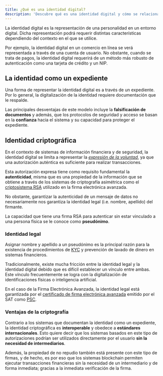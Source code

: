 ```yaml
---
title: ¿Qué es una identidad digital?
description: 'Descubre qué es una identidad digital y cómo se relaciona con Plumaa ID'
---
```


La identidad digital es la representación de una personalidad en un entorno digital. Dicha representación podrá requerir distintas características dependiendo del contexto en el que se utilice.

Por ejemplo, la identidad digital en un comercio en línea se verá representada a través de una cuenta de usuario. No obstante, cuando se trata de pagos, la identidad digital requerirá de un método más robusto de autenticación como una tarjeta de crédito y un NIP.

## La identidad como un expediente

Una forma de representar la identidad digital es a través de un expediente. Por lo general, la digitalización de la identidad requiere documentación que le respalde.

Las principales desventajas de este modelo incluye la **falsificación de documentos** y además, que los protocolos de seguridad y acceso se basan en la **confianza** hacia el sistema y su capacidad para proteger el expediente.

## Identidad criptográfica

En el contexto de sistemas de información financiera y de seguridad, la identidad digital se limita a representar la [_expresión de la voluntad_](/basics/foundations#la-expresion-de-la-voluntad), ya que una autorización auténtica es suficiente para realizar transacciones.

Esta autorización expresa tiene como requisito fundamental la **autenticidad**, misma que es una propiedad de la información que se obtiene a través de los sistemas de criptografía asimétrica como el [criptosistema RSA](advanced/technical/electronic-signature/what-is-an-advanced-electronic-signature#criptosistema-rsa) utilizado en la firma electrónica avanzada.

No obstante, garantizar la autenticidad de un mensaje de datos no necesariamente nos garantiza la identidad legal (i.e. nombre, apellido) del firmante.

<Note>La capacidad que tiene una firma RSA para autenticar sin estar vinculado a una persona física se le conoce como **pseudónimo**.</Note>

### Identidad legal

Asignar nombre y apellido a un pseudónimo es la principal razón para la existencia de procedimientos de [KYC](/use-cases/verify-identity#know-your-customer-kyc) y prevención de lavado de dinero en sistemas financieros.

Tradicionalmente, existe mucha fricción entre la identidad legal y la identidad digital debido que es difícil establecer un vínculo entre ambas. Este vínculo frecuentemente se logra con la digitalización de identificaciones físicas o inteligencia artificial.

En el caso de la Firma Electrónica Avanzada, la identidad legal está garantizada por el [certificado de firma electrónica avanzada](/advanced/technical/electronic-signature/trust-service-providers#certificados-de-firma-electronica-avanzada) emitido por el SAT como [PSC](/advanced/technical/electronic-signature/trust-service-providers).

### Ventajas de la criptografía

Contrario a los sistemas que documentan la identidad como un expediente, la identidad criptográfica es **interoperable** y obedece a **estándares internacionales**. Esto quiere decir que los sistemas basados en este tipo de autorizaciones podrían ser utilizados directamente por el usuario **sin la necesidad de intermediarios**.

Además, la propiedad de no repudio también está presente con este tipo de firmas, y de hecho, es por eso que los sistemas blockchain permiten ejecutar transacciones financieras sin la necesidad de un intermediario y de forma inmediata; gracias a la inmediata verificación de la firma.
